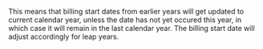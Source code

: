
This means that billing start dates from earlier years will get updated to current calendar year, unless the date has not yet occured this year, in which case 
it will remain in the last calendar year. The billing start date will adjust accordingly for leap years.